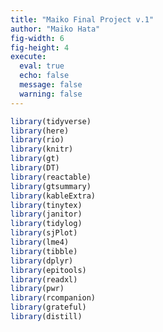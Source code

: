 ```yaml
---
title: "Maiko Final Project v.1"
author: "Maiko Hata"
fig-width: 6
fig-height: 4
execute: 
  eval: true 
  echo: false
  message: false 
  warning: false
---
```


```r
library(tidyverse)
library(here)
library(rio)
library(knitr)
library(gt)
library(DT)
library(reactable)
library(gtsummary)
library(kableExtra)
library(tinytex)
library(janitor)
library(tidylog)
library(sjPlot)
library(lme4)
library(tibble)
library(dplyr)
library(epitools)
library(readxl)
library(pwr)
library(rcompanion)
library(grateful)
library(distill)
```
